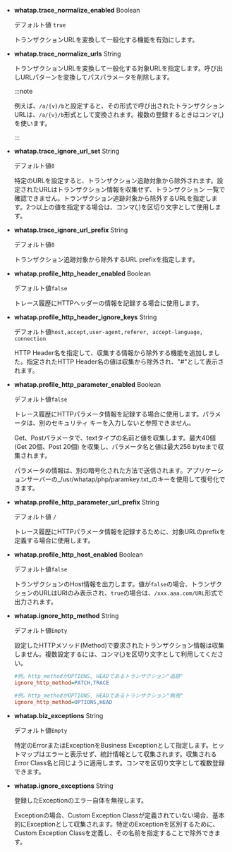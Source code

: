 - **whatap.trace_normalize_enabled** <span class='type'>Boolean</span>

  デフォルト値 `true`

  トランザクションURLを変換して一般化する機能を有効にします。

- **whatap.trace_normalize_urls** <span class='type'>String</span>

  トランザクションURLを変換して一般化する対象URLを指定します。呼び出しURLパターンを変換してパスパラメータを削除します。 

  :::note

  例えば、`/a/{v}/b`と設定すると、その形式で呼び出されたトランザクションURLは、`/a/{v}/b`形式として変換されます。複数の登録するときはコンマ(,)を使います。

  :::

- **whatap.trace_ignore_url_set** <span class='type'>String</span>

  デフォルト値`0`

  特定のURLを設定すると、トランザクション追跡対象から除外されます。設定されたURLはトランザクション情報を収集せず、トランザクション 一覧で確認できません。トランザクション追跡対象から除外するURLを指定します。2つ以上の値を指定する場合は、コンマ(,)を区切り文字として使用します。

- **whatap.trace_ignore_url_prefix** <span class='type'>String</span>

  デフォルト値`0`

  トランザクション追跡対象から除外するURL prefixを指定します。

- **whatap.profile_http_header_enabled** <span class='type'>Boolean</span>

  デフォルト値`false`

  トレース履歴にHTTPヘッダーの情報を記録する場合に使用します。

- **whatap.profile_http_header_ignore_keys** <span class='type'>String</span>

  デフォルト値`host,accept,user-agent,referer, accept-language, connection`

  HTTP Header名を指定して、収集する情報から除外する機能を追加しました。指定されたHTTP Header名の値は収集から除外され、"#"として表示されます。

- **whatap.profile_http_parameter_enabled** <span class='type'>Boolean</span><ScrollToLink anchor='profile_http_parameter' />

  デフォルト値`false`

  トレース履歴にHTTPパラメータ情報を記録する場合に使用します。パラメータは、別のセキュリティ キーを入力しないと参照できません。

  Get、Postパラメータで、textタイプの名前と値を収集します。最大40個(Get 20個、Post 20個) を収集し、パラメータ名と値は最大256 byteまで収集されます。

  パラメータの情報は、別の暗号化された方法で送信されます。アプリケーションサーバーの_/usr/whatap/php/paramkey.txt_のキーを使用して復号化できます。

- **whatap.profile_http_parameter_url_prefix** <span class='type'>String</span>

  デフォルト値 `/`

  トレース履歴にHTTPパラメータ情報を記録するために、対象URLのprefixを定義する場合に使用します。

- **whatap.profile_http_host_enabled** <span class='type'>Boolean</span>

  デフォルト値`false`

  トランザクションのHost情報を出力します。値が`false`の場合、トランザクションのURLはURIのみ表示され、`true`の場合は、`/xxx.aaa.com/URL`形式で出力されます。

- **whatap.ignore_http_method** <span class='type'>String</span>

  デフォルト値`Empty`

  設定したHTTPメソッド(Method)で要求されたトランザクション情報は収集しません。複数設定するには、コンマ(,)を区切り文字として利用してください。

  ```ini title="whatap.ini"
  #例。http_methodがOPTIONS, HEADであるトランザクション"追跡"
  ignore_http_method=PATCH,TRACE

  #例。http_methodがOPTIONS, HEADであるトランザクション"無視"
  ignore_http_method=OPTIONS,HEAD
  ```

- **whatap.biz_exceptions** <span class='type'>String</span>

  デフォルト値`Empty`

  特定のErrorまたはExceptionをBusiness Exceptionとして指定します。ヒットマップはエラーと表示せず、統計情報として収集されます。収集されるError Class名と同じように適用します。コンマを区切り文字として複数登録できます。

- **whatap.ignore_exceptions** <span class='type'>String</span>

  登録したExceptionのエラー自体を無視します。

  Exceptionの場合、Custom Exception Classが定義されていない場合、基本的にExceptionとして収集されます。特定のExceptionを区別するために、Custom Exception Classを定義し、その名前を指定することで除外できます。
